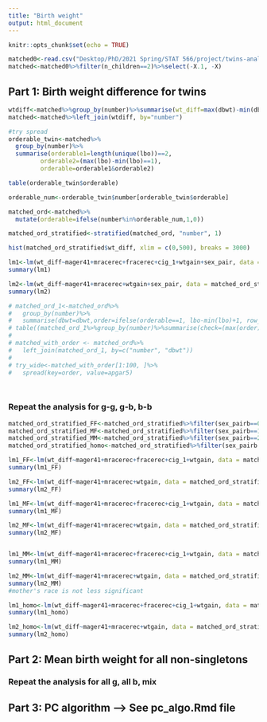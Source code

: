 ```yaml
---
title: "Birth weight"
output: html_document
---
```


```r
knitr::opts_chunk$set(echo = TRUE)
```

```r
matched0<-read.csv("Desktop/PhD/2021 Spring/STAT 566/project/twins-analysis/data/twins2013_matched_children.csv")
matched<-matched0%>%filter(n_children==2)%>%select(-X.1, -X)
```

## Part 1: Birth weight difference for twins

```r
wtdiff<-matched%>%group_by(number)%>%summarise(wt_diff=max(dbwt)-min(dbwt), sex_pair=paste0(sex[1],sex[2]), sex_pairb=ifelse(sex_pair=="FF", 0, ifelse(sex_pair %in% c("MF","FM"),1,2)))
matched<-matched%>%left_join(wtdiff, by="number")
```

```r
#try spread
orderable_twin<-matched%>%
  group_by(number)%>%
  summarise(orderable1=length(unique(lbo))==2,
         orderable2=(max(lbo)-min(lbo)==1),
         orderable=orderable1&orderable2)

table(orderable_twin$orderable)

orderable_num<-orderable_twin$number[orderable_twin$orderable]

matched_ord<-matched%>%
  mutate(orderable=ifelse(number%in%orderable_num,1,0))

matched_ord_stratified<-stratified(matched_ord, "number", 1)

hist(matched_ord_stratified$wt_diff, xlim = c(0,500), breaks = 3000)

lm1<-lm(wt_diff~mager41+mracerec+fracerec+cig_1+wtgain+sex_pair, data = matched_ord_stratified)
summary(lm1)

lm2<-lm(wt_diff~mager41+mracerec+wtgain+sex_pair, data = matched_ord_stratified)
summary(lm2)

# matched_ord_1<-matched_ord%>%
#   group_by(number)%>%
#   summarise(dbwt=dbwt,order=ifelse(orderable==1, lbo-min(lbo)+1, row_number()))
# table((matched_ord_1%>%group_by(number)%>%summarise(check=(max(order)==2)))$check)
# 
# matched_with_order <- matched_ord%>%
#   left_join(matched_ord_1, by=c("number", "dbwt"))
#   
# try_wide<-matched_with_order[1:100, ]%>%
#   spread(key=order, value=apgar5)




```


### Repeat the analysis for g-g, g-b, b-b


```r
matched_ord_stratified_FF<-matched_ord_stratified%>%filter(sex_pairb==0)
matched_ord_stratified_MF<-matched_ord_stratified%>%filter(sex_pairb==1)
matched_ord_stratified_MM<-matched_ord_stratified%>%filter(sex_pairb==2)
matched_ord_stratified_homo<-matched_ord_stratified%>%filter(sex_pairb!=1)
```


```r
lm1_FF<-lm(wt_diff~mager41+mracerec+fracerec+cig_1+wtgain, data = matched_ord_stratified_FF)
summary(lm1_FF)

lm2_FF<-lm(wt_diff~mager41+mracerec+wtgain, data = matched_ord_stratified_FF)
summary(lm2_FF)

lm1_MF<-lm(wt_diff~mager41+mracerec+fracerec+cig_1+wtgain, data = matched_ord_stratified_MF)
summary(lm1_MF)

lm2_MF<-lm(wt_diff~mager41+mracerec+wtgain, data = matched_ord_stratified_MF)
summary(lm2_MF)


lm1_MM<-lm(wt_diff~mager41+mracerec+fracerec+cig_1+wtgain, data = matched_ord_stratified_MM)
summary(lm1_MM)

lm2_MM<-lm(wt_diff~mager41+mracerec+wtgain, data = matched_ord_stratified_MM)
summary(lm2_MM)
#mother's race is not less significant

lm1_homo<-lm(wt_diff~mager41+mracerec+fracerec+cig_1+wtgain, data = matched_ord_stratified_homo)
summary(lm1_homo)

lm2_homo<-lm(wt_diff~mager41+mracerec+wtgain, data = matched_ord_stratified_homo)
summary(lm2_homo)

```






## Part 2: Mean birth weight for all non-singletons


### Repeat the analysis for all g, all b, mix



## Part 3: PC algorithm --> See pc_algo.Rmd file

